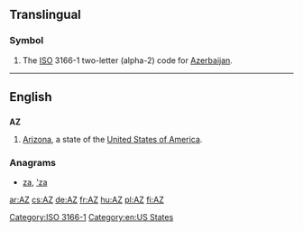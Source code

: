 {{also|az|.az|až|aż|аз}}
==Translingual==

===Symbol===
{{head|mul|symbol}}
# The [[ISO]] 3166-1 two-letter (alpha-2) code for [[Azerbaijan]].

[[Category:ISO 3166-1]]
----

==English==

==={{abbreviation}}===
'''AZ'''

# [[Arizona]], a state of the [[United States of America]].

===Anagrams===
* [[za#English|za]], [['za#English|'za]]
[[Category:en:US States]]

[[ar:AZ]]
[[cs:AZ]]
[[de:AZ]]
[[fr:AZ]]
[[hu:AZ]]
[[pl:AZ]]
[[fi:AZ]]